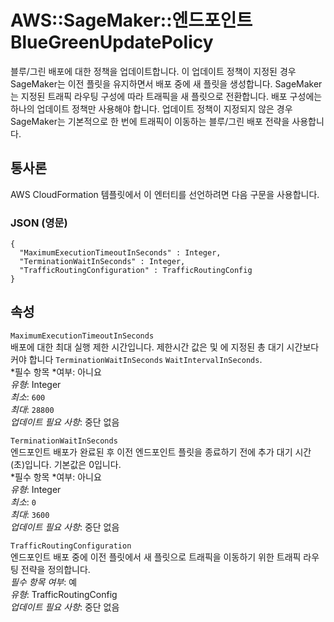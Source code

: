 # AWS::SageMaker::엔드포인트 BlueGreenUpdatePolicy

블루/그린 배포에 대한 정책을 업데이트합니다. 이 업데이트 정책이 지정된 경우 SageMaker는 이전 플릿을 유지하면서 배포 중에 새 플릿을 생성합니다. SageMaker는 지정된 트래픽 라우팅 구성에 따라 트래픽을 새 플릿으로 전환합니다. 배포 구성에는 하나의 업데이트 정책만 사용해야 합니다. 업데이트 정책이 지정되지 않은 경우 SageMaker는 기본적으로 한 번에 트래픽이 이동하는 블루/그린 배포 전략을 사용합니다.

## 통사론

AWS CloudFormation 템플릿에서 이 엔터티를 선언하려면 다음 구문을 사용합니다.

### JSON (영문)

```
{
  "MaximumExecutionTimeoutInSeconds" : Integer,
  "TerminationWaitInSeconds" : Integer,
  "TrafficRoutingConfiguration" : TrafficRoutingConfig
}
```

## 속성

`MaximumExecutionTimeoutInSeconds`  
배포에 대한 최대 실행 제한 시간입니다. 제한시간 값은 및 에 지정된 총 대기 시간보다 커야 합니다 `TerminationWaitInSeconds` `WaitIntervalInSeconds`.  
*필수 항목 *여부: 아니요  
_유형_: Integer  
_최소_: `600`  
_최대_: `28800`  
_업데이트 필요 사항_: 중단 없음

`TerminationWaitInSeconds`  
엔드포인트 배포가 완료된 후 이전 엔드포인트 플릿을 종료하기 전에 추가 대기 시간(초)입니다. 기본값은 0입니다.  
*필수 항목 *여부: 아니요  
_유형_: Integer  
_최소_: `0`  
_최대_: `3600`  
_업데이트 필요 사항_: 중단 없음

`TrafficRoutingConfiguration`  
엔드포인트 배포 중에 이전 플릿에서 새 플릿으로 트래픽을 이동하기 위한 트래픽 라우팅 전략을 정의합니다.  
_필수 항목 여부_: 예  
_유형_: TrafficRoutingConfig  
_업데이트 필요 사항_: 중단 없음
